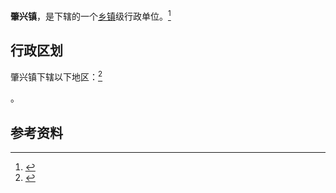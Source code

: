 {{中国乡级行政区|23/04/21/104/000}}

'''肇兴镇'''，是{{PRC admin/fullname|23/04/21/104/000|3}}下辖的一个[[乡镇|乡镇]]级行政单位。<ref>{{PRC admin/ref sgc|{{PRC admin/parent|23/04/21/104/000}}}}</ref>
== 行政区划 ==

肇兴镇下辖以下地区：<ref>{{PRC admin/ref sgc|23/04/21/104/000}}</ref>

{{PRC admin/children|23/04/21/104/000}}。
== 参考资料 ==

{{reflist}}

{{行政区划小作品}}
{{PRC admin/navcat|23/04/21/104/000}}
